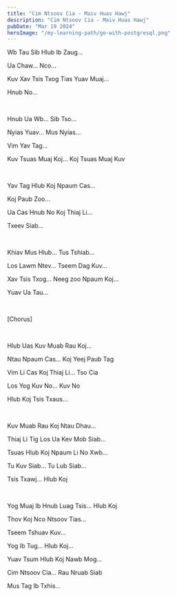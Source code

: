 ```yaml
---
title: "Cim Ntsoov Cia - Maiv Huas Hawj"
description: "Cim Ntsoov Cia - Maiv Huas Hawj"
pubDate: "Mar 19 2024"
heroImage: "/my-learning-path/go-with-postgresql.png"
---
```


Wb Tau Sib Hlub Ib Zaug...

Ua Chaw... Nco...

Kuv Xav Tsis Txog Tias Yuav Muaj...

Hnub No...

<br />

Hnub Ua Wb... Sib Tso...

Nyias Yuav... Mus Nyias...

Vim Yav Tag...

Kuv Tsuas Muaj Koj... Koj Tsuas Muaj Kuv

<br />

Yav Tag Hlub Koj Npaum Cas...

Koj Paub Zoo...

Ua Cas Hnub No Koj Thiaj Li...

Txeev Siab...

<br />

Khiav Mus Hlub... Tus Tshiab...

Los Lawm Ntev... Tseem Dag Kuv...

Xav Tsis Txog... Neeg zoo Npaum Koj...

Yuav Ua Tau...

<br />

[Chorus]

<br />

Hlub Uas Kuv Muab Rau Koj...

Ntau Npaum Cas... Koj Yeej Paub Tag

Vim Li Cas Koj Thiaj Li... Tso Cia

Los Yog Kuv No... Kuv No

Hlub Koj Tsis Txaus...

<br />

Kuv Muab Rau Koj Ntau Dhau...

Thiaj Li Tig Los Ua Kev Mob Siab...

Tsuas Hlub Koj Npaum Li No Xwb...

Tu Kuv Siab... Tu Lub Siab...

Tsis Txawj... Hlub Koj

<br />

Yog Muaj Ib Hnub Luag Tsis... Hlub Koj

Thov Koj Nco Ntsoov Tias...

Tseem Tshuav Kuv...

Yog Ib Tug... Hlub Koj...

Yuav Tsum Hlub Koj Nawb Mog...

Cim Ntsoov Cia... Rau Nruab Siab

Mus Tag Ib Txhis...
